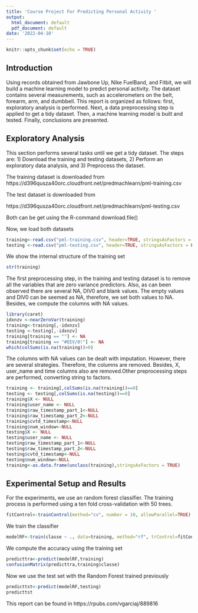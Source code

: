 ```yaml
---
title: 'Course Project For Predicting Personal Activity '
output:
  html_document: default
  pdf_document: default
date: '2022-04-10'
---
```


```r
knitr::opts_chunk$set(echo = TRUE)
```

## Introduction

Using records obtained from Jawbone Up, Nike FuelBand, and Fitbit, we will build a machine learning model to predict personal activity. The dataset contains several measurements, such as accelerometers on the belt, forearm, arm, and dumbbell.
This report is organized as follows: first, exploratory analysis is performed. Next, a data preprocessing step is applied to get a tidy dataset. Then, a machine learning model is built and tested. Finally, conclusions are presented.

## Exploratory Analysis
This section performs several tasks until we get a tidy dataset. The steps are: 1) Download the training and testing datasets, 2) Perform an exploratory data analysis, and 3) Preprocess the dataset.

The training dataset is downloaded from https://d396qusza40orc.cloudfront.net/predmachlearn/pml-training.csv

The test dataset is downloaded from

https://d396qusza40orc.cloudfront.net/predmachlearn/pml-testing.csv

Both can be get using the R-command download.file()

Now, we load both datasets

```r
training<-read.csv("pml-training.csv", header=TRUE, stringsAsFactors = FALSE)
testing <-read.csv("pml-testing.csv", header=TRUE, stringsAsFactors = FALSE)
```

We show the internal structure of the training set
```r
str(training)
```
The first preprocessing step, in the training and testing dataset is to remove all the variables that are zero variance predictors. Also, as can been observed there are several NA, DIV0 and blank values. The empty values and DIV0 can be seemed as NA, therefore, we set both values to NA. Besides, we compute the columns with NA values.

```r
library(caret)
idxnzv <-nearZeroVar(training)
training<-training[,-idxnzv]
testing <-testing[,-idxnzv]
training[training == ""] <- NA
training[training == "#DIV/0!"] <- NA
which(colSums(is.na(training))>0)
```
The columns with NA values can be dealt with imputation. However, there are several strategies. Therefore, the columns are removed. Besides, X, user_name and time columns also are removed.Other preprocessing steps are performed, converting string to factors.

```r
training <- training[,colSums(is.na(training))==0]
testing <- testing[,colSums(is.na(testing))==0]
training$X <- NULL
training$user_name <- NULL
training$raw_timestamp_part_1<-NULL
training$raw_timestamp_part_2<-NULL
training$cvtd_timestamp<-NULL
training$num_window<-NULL
testing$X <- NULL
testing$user_name <- NULL
testing$raw_timestamp_part_1<-NULL
testing$raw_timestamp_part_2<-NULL
testing$cvtd_timestamp<-NULL
testing$num_window<-NULL
training<-as.data.frame(unclass(training),stringsAsFactors = TRUE)
```

## Experimental Setup and Results

For the experiments, we use an random forest classifier. The training process is performed using a ten fold cross-validation with 50 trees.

```r
fitControl<-trainControl(method="cv", number = 10, allowParallel=TRUE)
```

We train the classifier
```r
modelRF<-train(classe ~ ., data=training, method="rf", trControl=fitControl, ntree=50)
```

We compute the accuracy using the training set

```r
predicttra<-predict(modelRF,training)
confusionMatrix(predicttra,training$classe)
```

Now we use the test set with the Random Forest trained previously

```r
predicttst<-predict(modelRF,testing)
predicttst
```

This report can be found in https://rpubs.com/vgarciaj/889816